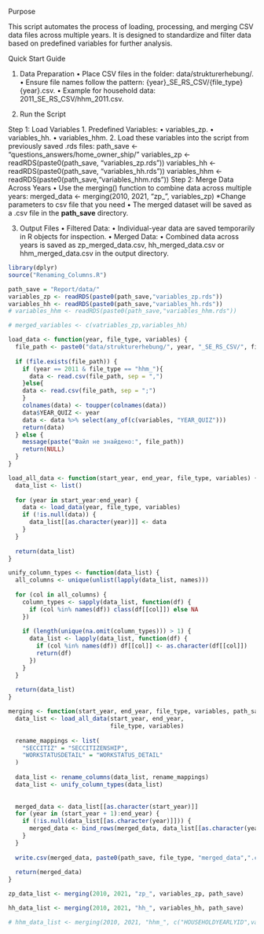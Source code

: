Purpose

This script automates the process of loading, processing, and merging CSV data files across multiple years. It is designed to standardize and filter data based on predefined variables for further analysis.

Quick Start Guide

1. Data Preparation
	•	Place CSV files in the folder: data/strukturerhebung/.
	•	Ensure file names follow the pattern: {year}_SE_RS_CSV/{file_type}{year}.csv.
	•	Example for household data: 2011_SE_RS_CSV/hhm_2011.csv.

2. Run the Script

Step 1: Load Variables
	1.	Predefined Variables:
	•	variables_zp.
	•	variables_hh.
	•	variables_hhm.
	2.	Load these variables into the script from previously saved .rds files:
		path_save <- "questions_answers/home_owner_ship/"
		variables_zp <- readRDS(paste0(path_save, "variables_zp.rds"))
		variables_hh <- readRDS(paste0(path_save, "variables_hh.rds"))
		variables_hhm <- readRDS(paste0(path_save,"variables_hhm.rds"))
Step 2: Merge Data Across Years
	•	Use the merging() function to combine data across multiple years:
		merged_data <- merging(2010, 2021, "zp_", variables_zp)
		  *Change parameters to csv file that you need
	•	The merged dataset will be saved as a .csv file in the **path_save** directory.

3. Output Files
	•	Filtered Data:
	•	Individual-year data are saved temporarily in R objects for inspection.
	•	Merged Data:
	•	Combined data across years is saved as zp_merged_data.csv, hh_merged_data.csv or hhm_merged_data.csv in the output directory.

```r
library(dplyr)
source("Renaming_Columns.R")
```

```r

path_save = "Report/data/"
variables_zp <- readRDS(paste0(path_save,"variables_zp.rds"))
variables_hh <- readRDS(paste0(path_save,"variables_hh.rds"))
# variables_hhm <- readRDS(paste0(path_save,"variables_hhm.rds"))
```

```r
# merged_variables <- c(vatriables_zp,variables_hh)
```

```r

load_data <- function(year, file_type, variables) {
  file_path <- paste0("data/strukturerhebung/", year, "_SE_RS_CSV/", file_type, year, ".csv")
  
  if (file.exists(file_path)) {
    if (year == 2011 & file_type == "hhm_"){
      data <- read.csv(file_path, sep = ",")
    }else{
    data <- read.csv(file_path, sep = ";")
    }
    colnames(data) <- toupper(colnames(data))
    data$YEAR_QUIZ <- year
    data <- data %>% select(any_of(c(variables, "YEAR_QUIZ")))
    return(data)
  } else {
    message(paste("Файл не знайдено:", file_path))
    return(NULL)
  }
}
```

```r

load_all_data <- function(start_year, end_year, file_type, variables) {
  data_list <- list()
  
  for (year in start_year:end_year) {
    data <- load_data(year, file_type, variables)
    if (!is.null(data)) {
      data_list[[as.character(year)]] <- data
    }
  }
  
  return(data_list)
}
```

```r

unify_column_types <- function(data_list) {
  all_columns <- unique(unlist(lapply(data_list, names)))
  
  for (col in all_columns) {
    column_types <- sapply(data_list, function(df) {
      if (col %in% names(df)) class(df[[col]]) else NA
    })
    
    if (length(unique(na.omit(column_types))) > 1) {
      data_list <- lapply(data_list, function(df) {
        if (col %in% names(df)) df[[col]] <- as.character(df[[col]])
        return(df)
      })
    }
  }
  
  return(data_list)
}
```

```r
merging <- function(start_year, end_year, file_type, variables, path_save){
  data_list <- load_all_data(start_year, end_year, 
                             file_type, variables)
  
  rename_mappings <- list(
    "SECCITIZ" = "SECCITIZENSHIP",
    "WORKSTATUSDETAIL" = "WORKSTATUS_DETAIL"
  )
  
  data_list <- rename_columns(data_list, rename_mappings)
  data_list <- unify_column_types(data_list)
  
  
  merged_data <- data_list[[as.character(start_year)]]
  for (year in (start_year + 1):end_year) {
    if (!is.null(data_list[[as.character(year)]])) {
      merged_data <- bind_rows(merged_data, data_list[[as.character(year)]])
    }
  }
  
  write.csv(merged_data, paste0(path_save, file_type, "merged_data",".csv"), row.names = FALSE)
  
  return(merged_data)
}
```

```r
zp_data_list <- merging(2010, 2021, "zp_", variables_zp, path_save)
```

```r
hh_data_list <- merging(2010, 2021, "hh_", variables_hh, path_save)
```


```r
# hhm_data_list <- merging(2010, 2021, "hhm_", c("HOUSEHOLDYEARLYID",variables_hhm))
```
